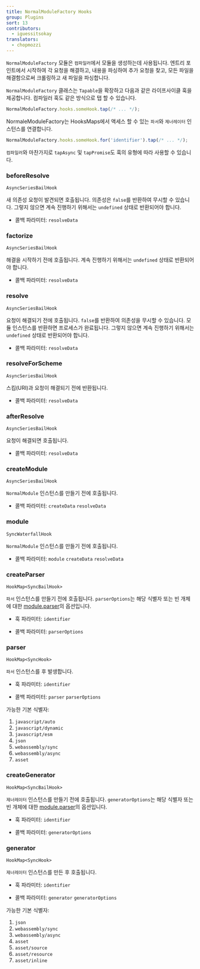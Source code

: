```yaml
---
title: NormalModuleFactory Hooks
group: Plugins
sort: 13
contributors:
  - iguessitsokay
translators:
  - chopmozzi
---
```


`NormalModuleFactory` 모듈은 `컴파일러`에서 모듈을 생성하는데 사용됩니다. 엔트리 포인트에서 시작하여 각 요청을 해결하고, 내용을 파싱하여 추가 요청을 찾고, 모든 파일을 해결함으로써 크롤링하고 새 파일을 파싱합니다.

`NormalModuleFactory` 클래스는 `Tapable`을 확장하고 다음과 같은 라이프사이클 훅을 제공합니다. 컴파일러 훅도 같은 방식으로 탭 할 수 있습니다.

```js
NormalModuleFactory.hooks.someHook.tap(/* ... */);
```

NormaleModuleFactory는 HooksMaps에서 액세스 할 수 있는 `파서`와 `제너레이터` 인스턴스를 연결합니다.

```js
NormalModuleFactory.hooks.someHook.for('identifier').tap(/* ... */);
```

`컴파일러`와 마찬가지로 `tapAsync` 및 `tapPromise`도 훅의 유형에 따라 사용할 수 있습니다.

### beforeResolve

`AsyncSeriesBailHook`

새 의존성 요청이 발견되면 호출됩니다. 의존성은 `false`를 반환하여 무시할 수 있습니다. 그렇지 않으면 계속 진행하기 위해서는 `undefined` 상태로 반환되어야 합니다.

- 콜백 파라미터: `resolveData`

### factorize

`AsyncSeriesBailHook`

해결을 시작하기 전에 호출됩니다. 계속 진행하기 위해서는 `undefined` 상태로 반환되어야 합니다.

- 콜백 파라미터: `resolveData`

### resolve

`AsyncSeriesBailHook`

요청이 해결되기 전에 호출됩니다. `false`를 반환하여 의존성을 무시할 수 있습니다. 모듈 인스턴스를 반환하면 프로세스가 완료됩니다. 그렇지 않으면 계속 진행하기 위해서는 `undefined` 상태로 반환되어야 합니다.

- 콜백 파라미터: `resolveData`

### resolveForScheme

`AsyncSeriesBailHook`

스킴(URI)과 요청이 해결되기 전에 반환됩니다.

- 콜백 파라미터: `resolveData`

### afterResolve

`AsyncSeriesBailHook`

요청이 해결되면 호출됩니다.

- 콜백 파라미터: `resolveData`

### createModule

`AsyncSeriesBailHook`

`NormalModule` 인스턴스를 만들기 전에 호출됩니다.

- 콜백 파라미터: `createData` `resolveData`

### module

`SyncWaterfallHook`

`NormalModule` 인스턴스를 만들기 전에 호출됩니다.

- 콜백 파라미터: `module` `createData` `resolveData`

### createParser

`HookMap<SyncBailHook>`

`파서` 인스턴스를 만들기 전에 호출됩니다. `parserOptions`는 해당 식별자 또는 빈 개체에 대한 [module.parser](/configuration/module/#moduleparser)의 옵션입니다.

- 훅 파라미터: `identifier`

- 콜백 파라미터: `parserOptions`

### parser

`HookMap<SyncHook>`

`파서` 인스턴스를 후 발생합니다.

- 훅 파라미터: `identifier`

- 콜백 파라미터: `parser` `parserOptions`

가능한 기본 식별자:

1. `javascript/auto`
2. `javascript/dynamic`
3. `javascript/esm`
4. `json`
5. `webassembly/sync`
6. `webassembly/async`
7. `asset`

### createGenerator

`HookMap<SyncBailHook>`

`제너레이터` 인스턴스를 만들기 전에 호출됩니다. `generatorOptions`는 해당 식별자 또는 빈 개체에 대한 [module.parser](/configuration/module/#modulegenerator)의 옵션입니다.

- 훅 파라미터: `identifier`

- 콜백 파라미터: `generatorOptions`

### generator

`HookMap<SyncHook>`

`제너레이터` 인스턴스를 만든 후 호출됩니다.

- 훅 파라미터: `identifier`

- 콜백 파라미터: `generator` `generatorOptions`

가능한 기본 식별자:

1. `json`
2. `webassembly/sync`
3. `webassembly/async`
4. `asset`
5. `asset/source`
6. `asset/resource`
7. `asset/inline`
